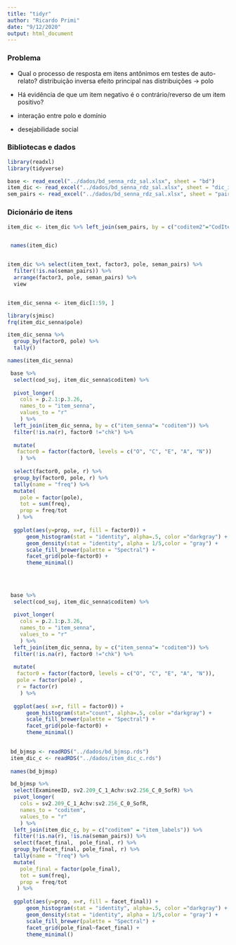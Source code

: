 ```yaml
---
title: "tidyr"
author: "Ricardo Primi"
date: "9/12/2020"
output: html_document
---
```

### Problema 

* Qual o processo de resposta em itens antônimos em testes de auto-relato? 
    distribuição inversa 
    efeito principal nas distribuições -> polo 
* Há evidência de que um item negativo é o contrário/reverso de um item positivo?
* interação entre polo e domínio

* desejabilidade social 

### Bibliotecas e dados

```r
library(readxl)
library(tidyverse)

base <- read_excel("../dados/bd_senna_rdz_sal.xlsx", sheet = "bd")
item_dic <- read_excel("../dados/bd_senna_rdz_sal.xlsx", sheet = "dic_itens")
sem_pairs <- read_excel("../dados/bd_senna_rdz_sal.xlsx", sheet = "pairs")

```

### Dicionário de itens

```r

item_dic <- item_dic %>% left_join(sem_pairs, by = c("coditem2"="CodItem"))


 names(item_dic)


item_dic %>% select(item_text, factor3, pole, seman_pairs) %>%
  filter(!is.na(seman_pairs)) %>%
  arrange(factor3, pole, seman_pairs) %>%
  view


item_dic_senna <- item_dic[1:59, ]

library(sjmisc)
frq(item_dic_senna$pole)

item_dic_senna %>% 
  group_by(factor0, pole) %>%
  tally()

names(item_dic_senna)


```



```r

 base %>% 
  select(cod_suj, item_dic_senna$coditem) %>%
  
  pivot_longer(
    cols = p.2.1:p.3.26,
    names_to = "item_senna",
    values_to = "r"
    ) %>% 
  left_join(item_dic_senna, by = c("item_senna"= "coditem")) %>%
  filter(!is.na(r), factor0 !="chk") %>%
    
  mutate(
   factor0 = factor(factor0, levels = c("O", "C", "E", "A", "N"))
    ) %>%
  
  select(factor0, pole, r) %>%
  group_by(factor0, pole, r) %>% 
  tally(name = "freq") %>%
  mutate(
    pole = factor(pole),
    tot = sum(freq),
    prop = freq/tot
   ) %>%  
    
  ggplot(aes(y=prop, x=r, fill = factor0)) +
      geom_histogram(stat = "identity", alpha=.5, color ="darkgray") +
      geom_density(stat = "identity", alpha = 1/5,color = "gray") +
      scale_fill_brewer(palette = "Spectral") +
      facet_grid(pole~factor0) +
      theme_minimal()
  
  
  
```

```r

 base %>% 
  select(cod_suj, item_dic_senna$coditem) %>%
  
  pivot_longer(
    cols = p.2.1:p.3.26,
    names_to = "item_senna",
    values_to = "r"
    ) %>% 
  left_join(item_dic_senna, by = c("item_senna"= "coditem")) %>%
  filter(!is.na(r), factor0 !="chk") %>%
    
  mutate(
   factor0 = factor(factor0, levels = c("O", "C", "E", "A", "N")),
   pole = factor(pole) ,
   r = factor(r)
    ) %>%
    
  ggplot(aes( x=r, fill = factor0)) +
      geom_histogram(stat="count", alpha=.5, color ="darkgray") +
      scale_fill_brewer(palette = "Spectral") +
      facet_grid(pole~factor0) +
      theme_minimal()
  
```


```r

 bd_bjmsp <- readRDS("../dados/bd_bjmsp.rds")
 item_dic_c <- readRDS("../dados/item_dic_c.rds")
 
 names(bd_bjmsp)

 bd_bjmsp %>% 
  select(ExamineeID, sv2.209_C_1_Achv:sv2.256_C_0_SofR) %>%
  pivot_longer(
    cols = sv2.209_C_1_Achv:sv2.256_C_0_SofR,
    names_to = "coditem",
    values_to = "r"
    ) %>% 
  left_join(item_dic_c, by = c("coditem" = "item_labels")) %>%
  filter(!is.na(r), !is.na(seman_pairs)) %>%
  select(facet_final,  pole_final, r) %>%
  group_by(facet_final, pole_final, r) %>% 
  tally(name = "freq") %>%
  mutate(
    pole_final = factor(pole_final),
    tot = sum(freq),
    prop = freq/tot
   ) %>%  
    
  ggplot(aes(y=prop, x=r, fill = facet_final)) +
      geom_histogram(stat = "identity", alpha=.5, color ="darkgray") +
      geom_density(stat = "identity", alpha = 1/5,color = "gray") +
      scale_fill_brewer(palette = "Spectral") +
      facet_grid(pole_final~facet_final) +
      theme_minimal()
  

```

